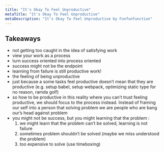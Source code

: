 ```yaml
---
title: "It's Okay To Feel Unproductive"
metaTitle: "It's Okay To Feel Unproductive"
metaDescription: "It's Okay To Feel Unproductive by Funfunfunction"
---
```



Takeaways
---

-	not getting too caught in the idea of satisfying work
-	view your work as a process
-	turn success oriented into process oriented
-	success might not be the endpoint
-	learning from failure is still productive work!
-	the feeling of being unproductive
-	just because a some tasks feel productive doesn’t mean that they are productive (e.g. setup babel, setup webpack, optimizing static type for no reason, ramda golf)
-	so how to be productive in this reality where you can’t trust feeling productive, we should focus to the process instead. Instead of framing our self into a person that solving problem we are people who are bang our’s head against problem
-	you might not be success, but you might learning that the problem :
	1.	we might learn that the problem can’t be solved, learning is not failure
	2.	sometimes problem shouldn’t be solved (maybe we miss understood the problem)
	3.	too expensive to solve (use timeboxing)

<YoutubeEmbed link="https://www.youtube.com/watch?v=oAt5E2xrXH8" />
